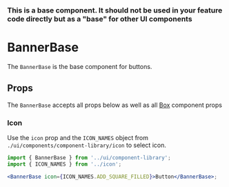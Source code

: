 
### This is a base component. It should not be used in your feature code directly but as a "base" for other UI components

# BannerBase

The `BannerBase` is the base component for buttons.

<Canvas>
  <Story id="ui-components-component-library-banner-base-banner-base-stories-js--default-story" />
</Canvas>

## Props

The `BannerBase` accepts all props below as well as all [Box](/docs/ui-components-ui-box-box-stories-js--default-story#props) component props

<ArgsTable of={BannerBase} />

### Icon

Use the `icon` prop and the `ICON_NAMES` object from `./ui/components/component-library/icon` to select icon.

<Canvas>
  <Story id="ui-components-component-library-banner-base-banner-base-stories-js--icon" />
</Canvas>

```jsx
import { BannerBase } from '../ui/component-library';
import { ICON_NAMES } from '../icon';

<BannerBase icon={ICON_NAMES.ADD_SQUARE_FILLED}>Button</BannerBase>;
```
